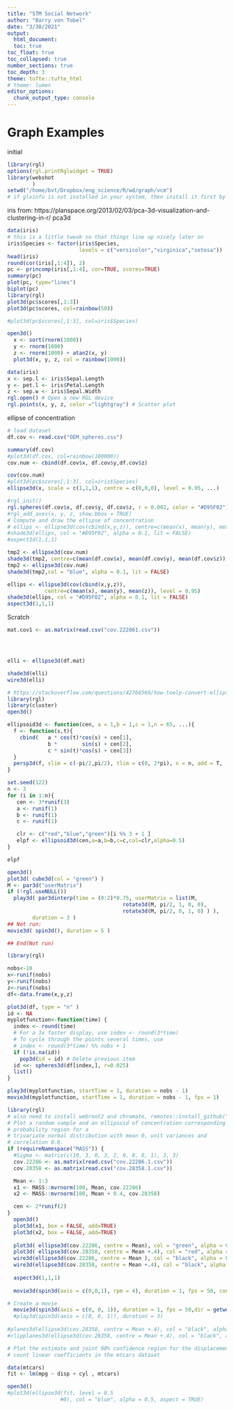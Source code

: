 ```yaml
---
title: "STM Social Network"
author: "Barry von Tobel"
date: "3/30/2021"
output: 
  html_document:
  toc: true
toc_float: true
toc_collapsed: true
number_sections: true
toc_depth: 3
theme: tufte::tufte_html
# theme: lumen
editor_options: 
  chunk_output_type: console
---
```

# Graph Examples

initial

```r
library(rgl)
options(rgl.printRglwidget = TRUE)
library(webshot
        )
setwd("/home/bvt/Dropbox/eng_science/R/wd/graph/vcm")
# if glxinfo is not installed in your system, then install it first by executing the following command on a Terminal: sudo apt install mesa-utils


```


iris
from: https://planspace.org/2013/02/03/pca-3d-visualization-and-clustering-in-r/
pca3d
```r
data(iris)
# this is a little tweak so that things line up nicely later on
iris$Species <- factor(iris$Species,
                       levels = c("versicolor","virginica","setosa"))
head(iris)
round(cor(iris[,1:4]), 2)
pc <- princomp(iris[,1:4], cor=TRUE, scores=TRUE)
summary(pc)
plot(pc, type="lines")
biplot(pc)
library(rgl)
plot3d(pc$scores[,1:3])
plot3d(pc$scores, col=rainbow(50))

#plot3d(pc$scores[,1:3], col=iris$Species)

open3d()
  x <- sort(rnorm(1000))
  y <- rnorm(1000)
  z <- rnorm(1000) + atan2(x, y)
  plot3d(x, y, z, col = rainbow(1000))
```

```r
data(iris)
x <- sep.l <- iris$Sepal.Length
y <- pet.l <- iris$Petal.Length
z <- sep.w <- iris$Sepal.Width
rgl.open() # Open a new RGL device
rgl.points(x, y, z, color ="lightgray") # Scatter plot

```

ellipse of concentration

```r
# load dataset
df.cov <- read.csv("OEM_spheres.csv")

summary(df.cov)
#plot3d(df.cov, col=rainbow(100000))
cov.num <- cbind(df.cov$x, df.cov$y,df.cov$z)

cov(cov.num)
#plot3d(pc$scores[,1:3], col=iris$Species)
ellipse3d(x, scale = c(1,1,1), centre = c(0,0,0), level = 0.95, ...)

#rgl_init()
rgl.spheres(df.cov$x, df.cov$y, df.cov$z, r = 0.002, color = "#D95F02") 
#rgl_add_axes(x, y, z, show.bbox = TRUE)
# Compute and draw the ellipse of concentration
# ellips <- ellipse3d(cov(cbind(x,y,z)), centre=c(mean(x), mean(y), mean(z)), level = 0.95)
#shade3d(ellips, col = "#D95F02", alpha = 0.1, lit = FALSE)
#aspect3d(1,1,1)

tmp2 <- ellipse3d(cov.num)
shade3d(tmp2, centre=c(mean(df.cov$x), mean(df.cov$y), mean(df.cov$z)), level = 0.95)
tmp2 <- ellipse3d(cov.num)
shade3d(tmp2,col = "blue", alpha = 0.1, lit = FALSE)

ellips <- ellipse3d(cov(cbind(x,y,z)), 
            centre=c(mean(x), mean(y), mean(z)), level = 0.95)
shade3d(ellips, col = "#D95F02", alpha = 0.1, lit = FALSE)
aspect3d(1,1,1)

```

Scratch

```r
mat.cov1 <- as.matrix(read.csv("cov.222861.csv"))




elli <- ellipse3d(df.mat)

shade3d(elli)
wire3d(elli)

```


```r
# https://stackoverflow.com/questions/42766569/how-toelp-convert-ellipsoid-to-mesh3d-in-r
library(rgl)
library(cluster)
open3d()

ellipsoid3d <- function(cen, a = 1,b = 1,c = 1,n = 65, ...){
  f <- function(s,t){ 
    cbind(   a * cos(t)*cos(s) + cen[1],
             b *        sin(s) + cen[2],
             c * sin(t)*cos(s) + cen[3])
  }
  persp3d(f, slim = c(-pi/2,pi/2), tlim = c(0, 2*pi), n = n, add = T, ...)
}

set.seed(122)
n <- 3
for (i in 1:n){
   cen <- 3*runif(3)
   a <- runif(1)
   b <- runif(1)
   c <- runif(1)

   clr <- c("red","blue","green")[i %% 3 + 1 ]
   elpf <- ellipsoid3d(cen,a=a,b=b,c=c,col=clr,alpha=0.5)
}

elpf

open3d()
plot3d( cube3d(col = "green") )
M <- par3d("userMatrix")
if (!rgl.useNULL())
  play3d( par3dinterp(time = (0:2)*0.75, userMatrix = list(M,
                                     rotate3d(M, pi/2, 1, 0, 0),
                                     rotate3d(M, pi/2, 0, 1, 0) ) ), 
        duration = 3 )
## Not run: 
movie3d( spin3d(), duration = 5 )

## End(Not run)

library(rgl)

nobs<-10
x<-runif(nobs)
y<-runif(nobs)
z<-runif(nobs)
df<-data.frame(x,y,z)

plot3d(df, type = "n" ) 
id <- NA
myplotfunction<-function(time) {
  index <- round(time)
  # For a 3x faster display, use index <- round(3*time)
  # To cycle through the points several times, use 
  # index <- round(3*time) %% nobs + 1
  if (!is.na(id))
    pop3d(id = id) # Delete previous item
  id <<- spheres3d(df[index,], r=0.025)
  list()
}

play3d(myplotfunction, startTime = 1, duration = nobs - 1)
movie3d(myplotfunction, startTime = 1, duration = nobs - 1, fps = 1)
```


````r

library(rgl)
# also need to install webroot2 and chromate, remotes::install_github("rstudio/chromote")
# Plot a random sample and an ellipsoid of concentration corresponding to a 95% 
# probability region for a
# trivariate normal distribution with mean 0, unit variances and 
# correlation 0.8.
if (requireNamespace("MASS")) {
  #Sigma <- matrix(c(10, 3, 0, 3, 2, 0, 0, 0, 1), 3, 3)
  cov.22286 <- as.matrix(read.csv("cov.22286.1.csv"))
  cov.28358 <- as.matrix(read.csv("cov.28358.1.csv"))

  Mean <- 1:3
  x1 <- MASS::mvrnorm(100, Mean, cov.22286)
  x2 <- MASS::mvrnorm(100, Mean + 0.4, cov.28358)

  cen <- 2*runif(2)
}
  open3d()
  plot3d(x1, box = FALSE, add=TRUE)
  plot3d(x2, box = FALSE, add=TRUE)
  
  plot3d( ellipse3d(cov.22286, centre = Mean), col = "green", alpha = 0.2, add = TRUE)
  plot3d( ellipse3d(cov.28358, centre = Mean +.4), col = "red", alpha = 0.2, add = TRUE)
  wire3d(ellipse3d(cov.22286, centre = Mean ), col = "black", alpha = 0.2, add = TRUE)
  wire3d(ellipse3d(cov.28358, centre = Mean +.4), col = "black", alpha = 0.2, add = TRUE)
  
  aspect3d(1,1,1)
  
  movie3d(spin3d(axis = c(0,0,1), rpm = 4), duration = 1, fps = 50, convert = FALSE, clean = FALSE, dir=getwd())

# Create a movie
  movie3d(spin3d(axis = c(0, 0, 1)), duration = 1, fps = 50,dir = getwd(), clean = FALSE)
  #play3d(spin3d(axis = c(0, 0, 1)), duration = 3)
  
#planes3d(ellipse3d(cov.28358, centre = Mean +.4), col = "black", alpha = 0.2, add = TRUE)
#clipplanes3d(ellipse3d(cov.28358, centre = Mean +.4), col = "black", alpha = 0.2, add = TRUE))

# Plot the estimate and joint 90% confidence region for the displacement and cylinder
# count linear coefficients in the mtcars dataset

data(mtcars)
fit <- lm(mpg ~ disp + cyl , mtcars)

open3d()
#plot3d(ellipse3d(fit, level = 0.5
                 #0), col = "blue", alpha = 0.5, aspect = TRUE)


````


